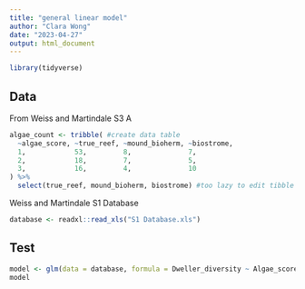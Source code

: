 ```yaml
---
title: "general linear model"
author: "Clara Wong"
date: "2023-04-27"
output: html_document
---
```


```r
library(tidyverse)
```

## Data
From Weiss and Martindale S3 A
```r
algae_count <- tribble( #create data table
  ~algae_score, ~true_reef, ~mound_bioherm, ~biostrome,
  1,            53,         8,              7,
  2,            18,         7,              5,
  3,            16,         4,              10
) %>%
  select(true_reef, mound_bioherm, biostrome) #too lazy to edit tibble input
```

Weiss and Martindale S1 Database
```r
database <- readxl::read_xls("S1 Database.xls")
```

## Test
```r
model <- glm(data = database, formula = Dweller_diversity ~ Algae_score, family = poisson)
model
```
